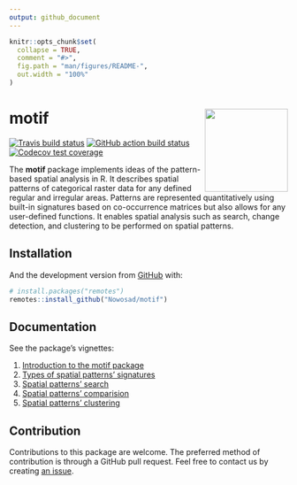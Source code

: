 ```yaml
---
output: github_document
---
```


<!-- README.md is generated from README.Rmd. Please edit that file -->

```r
knitr::opts_chunk$set(
  collapse = TRUE,
  comment = "#>",
  fig.path = "man/figures/README-",
  out.width = "100%"
)
```

# motif <img src="man/figures/logo.png" align="right" width="150" />

<!-- badges: start -->
[![Travis build status](https://travis-ci.org/Nowosad/motif.svg?branch=master)](https://travis-ci.org/Nowosad/motif)
[![GitHub action build status](https://github.com/Nowosad/motif/workflows/pkgdown/badge.svg)](https://github.com/Nowosad/motif/actions)
[![Codecov test coverage](https://codecov.io/gh/Nowosad/motif/branch/master/graph/badge.svg)](https://codecov.io/gh/Nowosad/motif?branch=master)
<!-- badges: end -->

The **motif** package implements ideas of the pattern-based spatial analysis in R.
It describes spatial patterns of categorical raster data for any defined regular and irregular areas. 
Patterns are represented quantitatively using built-in signatures based on co-occurrence matrices but also allows for any user-defined functions. 
It enables spatial analysis such as search, change detection, and clustering to be performed on spatial patterns.

## Installation

<!-- You can install the released version of motif from [CRAN](https://CRAN.R-project.org) with: -->

<!-- ``` r -->
<!-- install.packages("motif") -->
<!-- ``` -->

And the development version from [GitHub](https://github.com/) with:

``` r
# install.packages("remotes")
remotes::install_github("Nowosad/motif")
```

## Documentation

See the package's vignettes:

1. [Introduction to the motif package](https://nowosad.github.io/motif/articles/intro.html)
2. [Types of spatial patterns' signatures](https://nowosad.github.io/motif/articles/articles/signatures.html)
3. [Spatial patterns' search](https://nowosad.github.io/motif/articles/articles/search.html)
4. [Spatial patterns' comparision](https://nowosad.github.io/motif/articles/articles/compare.html)
5. [Spatial patterns' clustering](https://nowosad.github.io/motif/articles/articles/cluster.html)

## Contribution

Contributions to this package are welcome.
The preferred method of contribution is through a GitHub pull request. 
Feel free to contact us by creating [an issue](https://github.com/Nowosad/motif/issues). 
